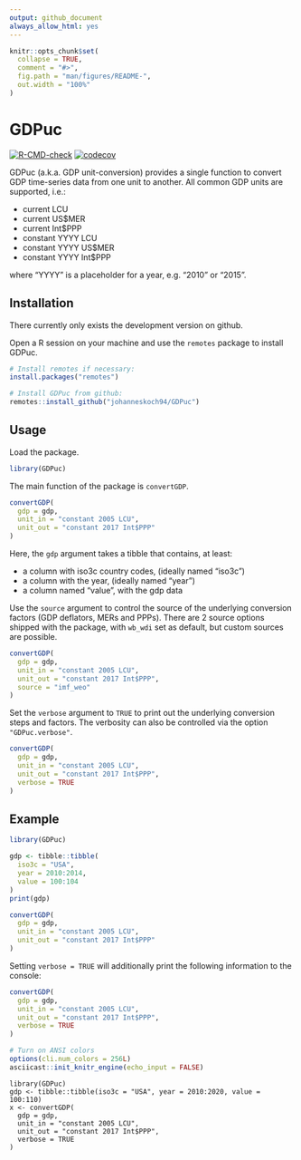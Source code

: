 ```yaml
---
output: github_document
always_allow_html: yes
---
```


<!-- README.md is generated from README.Rmd. Please edit that file -->

```r
knitr::opts_chunk$set(
  collapse = TRUE,
  comment = "#>",
  fig.path = "man/figures/README-",
  out.width = "100%"
)
```

# GDPuc

<!-- badges: start -->

[![R-CMD-check](https://github.com/johanneskoch94/GDPuc/actions/workflows/R-CMD-check.yaml/badge.svg)](https://github.com/johanneskoch94/GDPuc/actions/workflows/R-CMD-check.yaml)
[![codecov](https://codecov.io/gh/johanneskoch94/GDPuc/branch/main/graph/badge.svg?token=3GHXFQXARX)](https://codecov.io/gh/johanneskoch94/GDPuc)
<!-- badges: end -->

GDPuc (a.k.a. GDP unit-conversion) provides a single function to convert GDP time-series data from one unit to another. All common GDP units are supported, i.e.:

-   current LCU
-   current US$MER
-   current Int$PPP
-   constant YYYY LCU
-   constant YYYY US$MER
-   constant YYYY Int$PPP  

where "YYYY" is a placeholder for a year, e.g. "2010" or "2015".

## Installation

There currently only exists the development version on github. 

Open a R session on your machine and use the `remotes` package to install GDPuc.

```r
# Install remotes if necessary:
install.packages("remotes")

# Install GDPuc from github:
remotes::install_github("johanneskoch94/GDPuc")
```

## Usage

Load the package.

```r
library(GDPuc)
```

The main function of the package is `convertGDP`. 

```r
convertGDP(
  gdp = gdp, 
  unit_in = "constant 2005 LCU", 
  unit_out = "constant 2017 Int$PPP"
)
```

Here, the `gdp` argument takes a tibble that contains, at least:

-   a column with iso3c country codes, (ideally named "iso3c")
-   a column with the year, (ideally named "year")
-   a column named "value", with the gdp data 

  
Use the `source` argument to control the source of the underlying conversion factors (GDP deflators, MERs and PPPs). 
There are 2 source options shipped with the package, with `wb_wdi` set as default, but custom sources are possible. 

```r
convertGDP(
  gdp = gdp, 
  unit_in = "constant 2005 LCU", 
  unit_out = "constant 2017 Int$PPP",
  source = "imf_weo"
)
```


Set the `verbose` argument to `TRUE` to print out the underlying conversion steps and factors. The verbosity can also be controlled via the option `"GDPuc.verbose"`. 

```r
convertGDP(
  gdp = gdp, 
  unit_in = "constant 2005 LCU", 
  unit_out = "constant 2017 Int$PPP",
  verbose = TRUE
)
```


## Example

```r
library(GDPuc)

gdp <- tibble::tibble(
  iso3c = "USA", 
  year = 2010:2014, 
  value = 100:104
)
print(gdp)

convertGDP(
  gdp = gdp, 
  unit_in = "constant 2005 LCU", 
  unit_out = "constant 2017 Int$PPP"
)
```

Setting `verbose = TRUE` will additionally print the following information to the console:

```r
convertGDP(
  gdp = gdp, 
  unit_in = "constant 2005 LCU", 
  unit_out = "constant 2017 Int$PPP",
  verbose = TRUE
)
```

```r
# Turn on ANSI colors
options(cli.num_colors = 256L)
asciicast::init_knitr_engine(echo_input = FALSE)
```

```asciicast
library(GDPuc)
gdp <- tibble::tibble(iso3c = "USA", year = 2010:2020, value = 100:110)
x <- convertGDP(
  gdp = gdp, 
  unit_in = "constant 2005 LCU", 
  unit_out = "constant 2017 Int$PPP",
  verbose = TRUE
)
```

